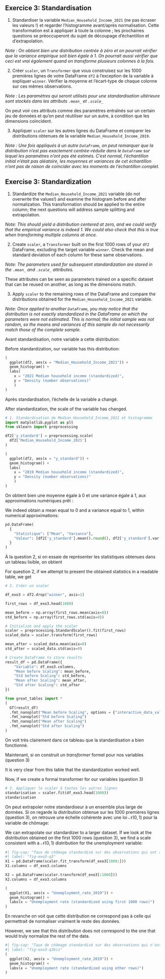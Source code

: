 :::: {.content-visible when-profile="fr"}

::: {.exercise}
## Exercice 3: Standardisation

1. Standardiser la variable `Median_Household_Income_2021` (ne pas écraser les valeurs !) et regarder l'histogramme avant/après normalisation. Cette transformation est à appliquer à toute la colonne ; les prochaines questions se préoccuperont du sujet de découpage d'échantillon et d'extrapolation. 

*Note : On obtient bien une distribution centrée à zéro et on pourrait vérifier que la variance empirique soit bien égale à 1. On pourrait aussi vérifier que ceci est vrai également quand on transforme plusieurs colonnes à la fois.*

2. Créer `scaler`, un `Transformer` que vous construisez sur les 1000 premières lignes de votre DataFrame `df2`  à  l'exception de la variable à expliquer `winner`. Vérifier la moyenne et l'écart-type de chaque colonne sur ces mêmes observations.

*Note : Les paramètres qui seront utilisés pour une standardisation ultérieure sont stockés dans les attributs `.mean_` et `.scale_`*

On peut voir ces attributs comme des paramètres entraînés sur un certain jeu de
données et qu'on peut réutiliser sur un autre, à condition que les
dimensions coïncident.

3. Appliquer `scaler` sur les autres lignes du DataFrame et comparer les distributions obtenues de la variable `Median_Household_Income_2019`.

*Note : Une fois appliqués à un autre `DataFrame`, on peut remarquer que la distribution n'est pas exactement centrée-réduite dans le `DataFrame` sur lequel les paramètres n'ont pas été estimés. C'est normal, l'échantillon initial n'était pas aléatoire, les moyennes et variances de cet échantillon n'ont pas de raison de coïncider avec les moments de l'échantillon complet.*

:::
::::

:::: {.content-visible when-profile="en"}

::: {.exercise}
## Exercise 3: Standardization

1. Standardize the `Median_Household_Income_2021` variable (do not overwrite the values!) and examine the histogram before and after normalization. This transformation should be applied to the entire column; the next questions will address sample splitting and extrapolation.

*Note: This should yield a distribution centered at zero, and we could verify that the empirical variance is indeed 1. We could also check that this is true when transforming multiple columns at once.*

2. Create `scaler`, a `Transformer` built on the first 1000 rows of your `df2` DataFrame, excluding the target variable `winner`. Check the mean and standard deviation of each column for these same observations.

*Note: The parameters used for subsequent standardization are stored in the `.mean_` and `.scale_` attributes.*

These attributes can be seen as parameters trained on a specific dataset that can be reused on another, as long as the dimensions match.

3. Apply `scaler` to the remaining rows of the DataFrame and compare the distributions obtained for the `Median_Household_Income_2021` variable.

*Note: Once applied to another `DataFrame`, you may notice that the distribution is not exactly standardized in the DataFrame on which the parameters were not estimated. This is normal; the initial sample was not random, so the means and variances of this sample do not necessarily match those of the complete sample.*

:::

::::



::: {.content-visible when-profile="fr"}
Avant standardisation, notre variable a cette distribution:
:::
::: {.content-visible when-profile="en"}

Before standardization, our variable has this distribution:
:::


```python
(
  ggplot(df2, aes(x = "Median_Household_Income_2021")) +
  geom_histogram() +
  labs(
    x = "2021 Median household income (standardized)",
    y = "Density (number observations)"
    )
)
```

::: {.content-visible when-profile="fr"}
Après standardisation, l'échelle de la variable a changé. 
:::
::: {.content-visible when-profile="en"}

After standardization, the scale of the variable has changed.
:::

```python
# 1. Standardisation de Median_Household_Income_2021 et histogramme
import matplotlib.pyplot as plt
from sklearn import preprocessing

df2['y_standard'] = preprocessing.scale(
  df2['Median_Household_Income_2021']
)

(
  ggplot(df2, aes(x = "y_standard")) +
  geom_histogram() +
  labs(
    x = "2019 Median household income (standardized)",
    y = "Density (number observations)"
    )
)
```

::: {.content-visible when-profile="fr"}
On obtient bien une moyenne égale à 0 et une variance égale à 1, aux approximations numériques prêt :
:::
::: {.content-visible when-profile="en"}

We indeed obtain a mean equal to 0 and a variance equal to 1, within numerical approximations:
:::


```python
pd.DataFrame(
  {
    "Statistique": ["Mean", "Variance"],
    "Valeur": [df2['y_standard'].mean().round(), df2['y_standard'].var()]
  }
)
```

::: {.content-visible when-profile="fr"}
À la question 2, si on essaie de représenter les statistiques obtenues dans un tableau lisible, on obtient
:::
::: {.content-visible when-profile="en"}

For question 2, if we attempt to present the obtained statistics in a readable table, we get
:::


```python
# 2. Créer un scaler

df_exo3 = df2.drop("winner", axis=1)

first_rows = df_exo3.head(1000)

mean_before = np.array(first_rows.mean(axis=0))
std_before = np.array(first_rows.std(axis=0))

# Initialize and apply the scaler
scaler = preprocessing.StandardScaler().fit(first_rows)
scaled_data = scaler.transform(first_rows)

mean_after = scaled_data.mean(axis=0)
std_after = scaled_data.std(axis=0)

# Create DataFrame to store results
result_df = pd.DataFrame({
    "Variable": df_exo3.columns,
    "Mean before Scaling": mean_before,
    "Std before Scaling": std_before,
    "Mean after Scaling": mean_after,
    "Std after Scaling": std_after
})
```

```python
from great_tables import *
(
  GT(result_df)
  .fmt_nanoplot("Mean before Scaling", options = {"interactive_data_values": False})
  .fmt_nanoplot("Std before Scaling")
  .fmt_nanoplot("Mean after Scaling")
  .fmt_nanoplot("Std after Scaling")
)
```

::: {.content-visible when-profile="fr"}
On voit très clairement dans ce tableau que la standardisation a bien fonctionné. 

Maintenant, si on construit un _transformer_ formel pour nos variables (question 3)
:::

::: {.content-visible when-profile="en"}
It is very clear from this table that the standardization worked well.

Now, if we create a formal transformer for our variables (question 3)
:::


```python
# 3. Appliquer le scaler à toutes les autres lignes
standarisation = scaler.fit(df_exo3.head(1000))
standarisation
```


::: {.content-visible when-profile="fr"}
On peut extrapoler notre standardiseur à un ensemble plus large de données. Si on regarde la distribution obtenue sur les 1000 premières lignes (question 3), on retrouve une échelle cohérente avec une loi $\mathcal{N(0,1)}$ pour la variable de chômage:
:::
::: {.content-visible when-profile="en"}

We can extrapolate our standardizer to a larger dataset. If we look at the distribution obtained on the first 1000 rows (question 3), we find a scale consistent with a $\mathcal{N(0,1)}$ distribution for the unemployment variable:
:::


```python
#| fig-cap: "Taux de chômage standardisé sur des observations qui ont servi à l'entraînement"
#| label: "fig-exo3-q3"
X1 = pd.DataFrame(scaler.fit_transform(df_exo3[1000:]))
X1.columns = df_exo3.columns

X2 = pd.DataFrame(scaler.transform(df_exo3[:1000]))
X2.columns = df_exo3.columns

(
  ggplot(X1, aes(x = "Unemployment_rate_2019")) +
  geom_histogram() +
  labs(x = "Unemployment rate (standardized using first 1000 rows)")
)
```

::: {.content-visible when-profile="fr"}
En revanche on voit que cette distribution ne correspond pas à celle qui permettrait de normaliser vraiment le reste des données. 
:::
::: {.content-visible when-profile="en"}

However, we see that this distribution does not correspond to the one that would truly normalize the rest of the data.
:::


```python
#| fig-cap: "Taux de chômage standardisé sur des observations qui n'ont pas servi à l'entraînement"
#| label: "fig-exo3-q3bis"
(
  ggplot(X2, aes(x = "Unemployment_rate_2019")) +
  geom_histogram() +
  labs(x = "Unemployment rate (standardized using other rows)")
)
```
